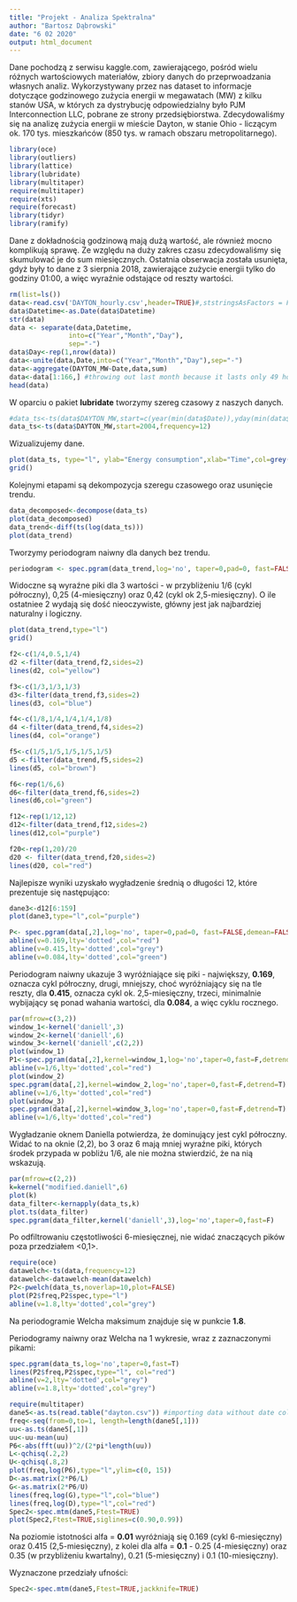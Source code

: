 ---
title: "Projekt - Analiza Spektralna"
author: "Bartosz Dąbrowski"
date: "6 02 2020"
output: html_document
---

Dane pochodzą z serwisu kaggle.com, zawierającego, pośród wielu różnych wartościowych materiałów, zbiory danych do przeprwoadzania własnych analiz. Wykorzystywany przez nas dataset to informacje dotyczące godzinowego zużycia energii w megawatach (MW) z kilku stanów USA, w których za dystrybucję odpowiedzialny było PJM Interconnection LLC, pobrane ze strony przedsiębiorstwa. Zdecydowaliśmy się na analizę zużycia energii w mieście Dayton, w stanie Ohio - liczącym ok. 170 tys. mieszkańców (850 tys. w ramach obszaru metropolitarnego).

```{r}
library(oce)
library(outliers)
library(lattice)
library(lubridate)
library(multitaper)
require(multitaper)
require(xts)
require(forecast)
library(tidyr)
library(ramify)
```

Dane z dokładnością godzinową mają dużą wartość, ale również mocno komplikują sprawę. Ze względu na duży zakres czasu zdecydowaliśmy się skumulować je do sum miesięcznych. Ostatnia obserwacja została usunięta, gdyż były to dane z 3 sierpnia 2018, zawierające zużycie energii tylko do godziny 01:00, a więc wyraźnie odstające od reszty wartości.

```{r}
rm(list=ls())
data<-read.csv('DAYTON_hourly.csv',header=TRUE)#,ststringsAsFactors = FALSE)
data$Datetime<-as.Date(data$Datetime)
str(data)
data <- separate(data,Datetime,
               into=c("Year","Month","Day"),
               sep="-")
data$Day<-rep(1,nrow(data))
data<-unite(data,Date,into=c("Year","Month","Day"),sep="-")
data<-aggregate(DAYTON_MW~Date,data,sum)
data<-data[1:166,] #throwing out last month because it lasts only 49 hours in our dataset
head(data)
```

W oparciu o pakiet __lubridate__ tworzymy szereg czasowy z naszych danych.

```{r}
#data_ts<-ts(data$DAYTON_MW,start=c(year(min(data$Date)),yday(min(data$Date))),frequency=12)
data_ts<-ts(data$DAYTON_MW,start=2004,frequency=12)

```

Wizualizujemy dane.

```{r}
plot(data_ts, type="l", ylab="Energy consumption",xlab="Time",col=grey(.05))
grid()
```

Kolejnymi etapami są dekompozycja szeregu czasowego oraz usunięcie trendu.

```{r}
data_decomposed<-decompose(data_ts)
plot(data_decomposed)
data_trend<-diff(ts(log(data_ts)))
plot(data_trend)
```

Tworzymy periodogram naiwny dla danych bez trendu.

```{r}
periodogram <- spec.pgram(data_trend,log='no', taper=0,pad=0, fast=FALSE,demean=FALSE,detrend=TRUE)
```

Widoczne są wyraźne piki dla 3 wartości - w przybliżeniu 1/6 (cykl półroczny), 0,25 (4-miesięczny) oraz 0,42 (cykl ok 2,5-miesięczny). O ile ostatniee 2 wydają się dość nieoczywiste, główny jest jak najbardziej naturalny i logiczny.

```{r}
plot(data_trend,type="l")
grid()

f2<-c(1/4,0.5,1/4)
d2 <-filter(data_trend,f2,sides=2)
lines(d2, col="yellow")

f3<-c(1/3,1/3,1/3)
d3<-filter(data_trend,f3,sides=2)
lines(d3, col="blue")

f4<-c(1/8,1/4,1/4,1/4,1/8)
d4 <-filter(data_trend,f4,sides=2)
lines(d4, col="orange")

f5<-c(1/5,1/5,1/5,1/5,1/5)
d5 <-filter(data_trend,f5,sides=2)
lines(d5, col="brown")

f6<-rep(1/6,6)
d6<-filter(data_trend,f6,sides=2)
lines(d6,col="green")

f12<-rep(1/12,12)
d12<-filter(data_trend,f12,sides=2)
lines(d12,col="purple")

f20<-rep(1,20)/20
d20 <- filter(data_trend,f20,sides=2)
lines(d20, col="red")

```

Najlepisze wyniki uzyskało wygładzenie średnią o długości 12, które prezentuje się następująco:

```{r}
dane3<-d12[6:159]
plot(dane3,type="l",col="purple")
```

```{r}
P<- spec.pgram(data[,2],log='no', taper=0,pad=0, fast=FALSE,demean=FALSE,detrend=TRUE)
abline(v=0.169,lty='dotted',col="red")
abline(v=0.415,lty='dotted',col="grey")
abline(v=0.084,lty='dotted',col="green")
```

Periodogram naiwny ukazuje 3 wyróżniające się piki - największy, __0.169__, oznacza cykl półroczny, drugi, mniejszy, choć wyróżniający się na tle reszty, dla __0.415__, oznacza cykl ok. 2,5-miesięczny, trzeci, minimalnie wybijający sę ponad wahania wartości, dla __0.084__, a więc cyklu rocznego.

```{r}
par(mfrow=c(3,2))
window_1<-kernel('daniell',3)
window_2<-kernel('daniell',6)
window_3<-kernel('daniell',c(2,2))
plot(window_1)
P1<-spec.pgram(data[,2],kernel=window_1,log='no',taper=0,fast=F,detrend=T)
abline(v=1/6,lty='dotted',col="red")
plot(window_2)
spec.pgram(data[,2],kernel=window_2,log='no',taper=0,fast=F,detrend=T)
abline(v=1/6,lty='dotted',col="red")
plot(window_3)
spec.pgram(data[,2],kernel=window_3,log='no',taper=0,fast=F,detrend=T)
abline(v=1/6,lty='dotted',col="red")
```

Wygładzanie oknem Daniella potwierdza, że dominujący jest cykl półroczny. Widać to na oknie (2,2), bo 3 oraz 6 mają mniej wyraźne piki, których środek przypada w pobliżu 1/6, ale nie można stwierdzić, że na nią wskazują.

```{r}
par(mfrow=c(2,2))
k=kernel("modified.daniell",6)
plot(k)
data_filter<-kernapply(data_ts,k)
plot.ts(data_filter)
spec.pgram(data_filter,kernel('daniell',3),log='no',taper=0,fast=F)
```

Po odfiltrowaniu częstotliwości 6-miesięcznej, nie widać znaczących pików poza przedziałem <0,1>.


```{r, warning=FALSE}
require(oce)
datawelch<-ts(data,frequency=12)
datawelch<-datawelch-mean(datawelch)
P2<-pwelch(data_ts,noverlap=10,plot=FALSE)
plot(P2$freq,P2$spec,type="l")
abline(v=1.8,lty='dotted',col="grey")
```

Na periodogramie Welcha maksimum znajduje się w punkcie __1.8__.

Periodogramy naiwny oraz Welcha na 1 wykresie, wraz z zaznaczonymi pikami:

```{r, warning=FALSE}
spec.pgram(data_ts,log='no',taper=0,fast=T)
lines(P2$freq,P2$spec,type="l", col="red")
abline(v=2,lty='dotted',col="grey")
abline(v=1.8,lty='dotted',col="grey")
```

```{r}
require(multitaper)
dane5<-as.ts(read.table("dayton.csv")) #importing data without date column
freq<-seq(from=0,to=1, length=length(dane5[,1]))
uu<-as.ts(dane5[,1])
uu<-uu-mean(uu)
P6<-abs(fft(uu))^2/(2*pi*length(uu))
L<-qchisq(.2,2)
U<-qchisq(.8,2)
plot(freq,log(P6),type="l",ylim=c(0, 15))
D<-as.matrix(2*P6/L)
G<-as.matrix(2*P6/U)
lines(freq,log(G),type="l",col="blue")
lines(freq,log(D),type="l",col="red")
Spec2<-spec.mtm(dane5,Ftest=TRUE)
plot(Spec2,Ftest=TRUE,siglines=c(0.90,0.99))
```

Na poziomie istotności alfa = __0.01__ wyróżniają się 0.169 (cykl 6-miesięczny) oraz 0.415 (2,5-miesięczny), z kolei dla alfa = __0.1__ - 0.25 (4-miesięczny) oraz 0.35 (w przybliżeniu kwartalny), 0.21 (5-miesięczny) i 0.1 (10-miesięczny).

Wyznaczone przedziały ufności:

```{r}
Spec2<-spec.mtm(dane5,Ftest=TRUE,jackknife=TRUE)
```






